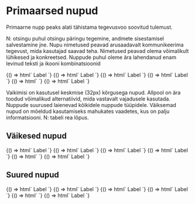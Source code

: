 
<Meta title="Buttons|Primary" component='t-button' />

# Primaarsed nupud

 Primaarne nupp peaks alati tähistama tegevusvoo soovitud tulemust.

 N: otsingu puhul otsingu päringu tegemine, andmete sisestamisel salvestamine jne. Nupu nimetused peavad arusaadavalt kommunikeerima tegevust, mida kasutajad saavad teha.
 Nimetused peavad olema võimalikult lühikesed ja konkreetsed. Nuppude puhul oleme ära lahendanud enam levinud teksti ja ikooni kombinatsioonid

<Preview>
  <Story name="with label">
    {() => html`
      <t-button>Label</t-button>
    `}
  </Story>
  <Story name="with label and left icon">
    {() => html`
      <t-button>
        <t-icon slot="l-icon" glyph="info"></t-icon>
        Label
      </t-button>
    `}
  </Story>
  <Story name="with label and right icon">
    {() => html`
      <t-button>
        Label
        <t-icon slot="r-icon" glyph="arrow_drop_down"></t-icon>
      </t-button>
    `}
  </Story>
  <Story name="with label and both icons">
    {() => html`
      <t-button>
        <t-icon slot="l-icon" glyph="info"></t-icon>
        Label
        <t-icon slot="r-icon" glyph="arrow_drop_down"></t-icon>
      </t-button>
    `}
  </Story>
  <Story name="icon without label">
    {() => html`
      <t-button iconOnly="true">
        <t-icon glyph="info"></t-icon>
      </t-button>
    `}
  </Story>
  <Story name="icon with label">
    {() => html`
      <t-button>Label</t-button>
    `}
  </Story>
</Preview>

Vaikimisi on kasutusel keskmise (32px) kõrgusega nupud. Allpool on ära toodud võimalikud alternatiivid, mida vastavalt vajadusele kasutada.
Nuppude suurused laienevad kõikidele nuppude tüüpidele. Väiksemad nupud on mõeldud kasutamiseks mahukates vaadetes, kus on palju informatsiooni. N: tabeli rea lõpus.

## Väikesed nupud

<Preview>
  <Story name="sm with label">
    {() => html`
      <t-button size="small">Label</t-button>
    `}
  </Story>
  <Story name="sm with label and left icon">
    {() => html`
      <t-button size="small">
        <t-icon slot="l-icon" glyph="info"></t-icon>
        Label
      </t-button>
    `}
  </Story>
  <Story name="sm with label and right icon">
    {() => html`
      <t-button size="small">
        Label
        <t-icon slot="r-icon" glyph="arrow_drop_down"></t-icon>
      </t-button>
    `}
  </Story>
  <Story name="sm with label and both icons">
    {() => html`
      <t-button size="small">
        <t-icon slot="l-icon" glyph="info"></t-icon>
        Label
        <t-icon slot="r-icon" glyph="arrow_drop_down"></t-icon>
      </t-button>
    `}
  </Story>
  <Story name="sm icon without label">
    {() => html`
      <t-button size="small" iconOnly="true">
        <t-icon glyph="info"></t-icon>
      </t-button>
    `}
  </Story>
  <Story name="sm icon with label">
    {() => html`
      <t-button size="small">Label</t-button>
    `}
  </Story>
</Preview>

## Suured nupud

<Preview>
  <Story name="lg with label">
    {() => html`
      <t-button size="large">Label</t-button>
    `}
  </Story>
  <Story name="lg with label and left icon">
    {() => html`
      <t-button size="large">
        <t-icon slot="l-icon" glyph="info"></t-icon>
        Label
      </t-button>
    `}
  </Story>
  <Story name="lg with label and right icon">
    {() => html`
      <t-button size="large">
        Label
        <t-icon slot="r-icon" glyph="arrow_drop_down"></t-icon>
      </t-button>
    `}
  </Story>
  <Story name="lg with label and both icons">
    {() => html`
      <t-button size="large">
        <t-icon slot="l-icon" glyph="info"></t-icon>
        Label
        <t-icon slot="r-icon" glyph="arrow_drop_down"></t-icon>
      </t-button>
    `}
  </Story>
  <Story name="lg icon without label">
    {() => html`
      <t-button size="large" iconOnly="true">
        <t-icon glyph="info"></t-icon>
      </t-button>
    `}
  </Story>
  <Story name="lg icon with label">
    {() => html`
      <t-button size="large">Label</t-button>
    `}
  </Story>
</Preview>
